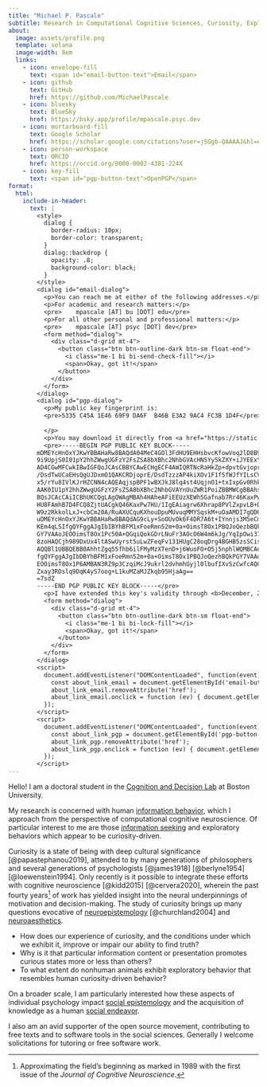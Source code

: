 ```yaml
---
title: "Michael P. Pascale"
subtitle: Research in Computational Cognitive Sciences, Curiosity, Exploration
about:
  image: assets/profile.png
  template: solana
  image-width: 8em
  links:
    - icon: envelope-fill
      text: <span id="email-button-text">Email</span>
    - icon: github
      text: GitHub
      href: https://github.com/MichaelPascale
    - icon: bluesky
      text: BlueSky
      href: https://bsky.app/profile/mpascale.psyc.dev
    - icon: mortarboard-fill
      text: Google Scholar
      href: https://scholar.google.com/citations?user=jSGgb-QAAAAJ&hl=en&oi=ao
    - icon: person-workspace
      text: ORCID
      href: https://orcid.org/0000-0002-4381-224X
    - icon: key-fill
      text: <span id="pgp-button-text">OpenPGP</span>
format:
  html:
    include-in-header:
      text: |
        <style>
          dialog {
            border-radius: 10px;
            border-color: transparent;
          }
          dialog::backdrop {
            opacity: .8;
            background-color: black;
          }
        </style>
        <dialog id="email-dialog">  
          <p>You can reach me at either of the following addresses.</p>
          <p>For academic and research matters:</p>
          <pre>    mpascale [AT] bu [DOT] edu</pre>
          <p>For all other personal and professional matters:</p>
          <pre>    mpascale [AT] psyc [DOT] dev</pre>
          <form method="dialog">
            <div class="d-grid mt-4">
              <button class="btn btn-outline-dark btn-sm float-end">
                <i class="me-1 bi bi-send-check-fill"></i>
                <span>Okay, got it!</span>
              </button>
            </div>
          </form>
        </dialog>
        <dialog id="pgp-dialog">  
          <p>My public key fingerprint is:
          <pre>5335 C45A 1E46 69F9 DA6F  B46B E3A2 9AC4 FC3B 1D4F</pre>
          
          </p>
          <p>You may download it directly from <a href="https://static.psyc.dev/pubkey">static.psyc.dev/pubkey</a>.
          <pre>-----BEGIN PGP PUBLIC KEY BLOCK-----
        mDMEYcHnOxYJKwYBBAHaRw8BAQdA04MeC4GOl3FdHU9EHHsbvcKfowVoq2lD8B9B
        9i9UpjS0I01pY2hhZWwgUGFzY2FsZSA8bXBhc2NhbGVAcHN5Yy5kZXY+iJYEExYI
        AD4CGwMFCwkIBwIGFQoJCAsCBBYCAwECHgECF4AWIQRTNcRaHkZp+dpvtGvjoprE
        /DsdTwUCaEHsQgUJDxmO1QAKCRDjoprE/DsdTzzzAP4kiXOv1F1f5fWJfYILsCVW
        x5/rYu8IVlKJrHZCNN4cAQEAqjspBPF1wBXJkJ8lq4st4UqjnO1+txIxpGv0Rhkr
        AAK0IU1pY2hhZWwgUGFzY2FsZSA8bXBhc2NhbGVAYnUuZWR1PoiZBBMWCgBBAhsD
        BQsJCAcCAiICBhUKCQgLAgQWAgMBAh4HAheAFiEEUzXEWh5Gafnab7Rr46KaxPw7
        HU8FAmhB7D4FCQ8ZjtUACgkQ46KaxPw7HU/1IgEAiagrw6Xhrap8PVlZxpvLB+Dx
        W9z2RkkolLxJ+cbCm20A/RuAXUCquKXhouDpuMUvuqMMYSqskM+uOaAMDI7gQDQM
        uDMEYcHnOxYJKwYBBAHaRw8BAQdAG9cLy+SoOUvOk6F4DR7A6t+IYnnjs3M5eCmO
        KEm4qLSIfgQYFggAJgIbIBYhBFM1xFoeRmn52m+0a+OimsT8Ox1PBQJoQezbBQkP
        GY7VAAoJEOOimsT8Ox1Pc50A+QGqiQokGDrLNuFr3AOcO6W4m6kJg/YqIpOwi37A
        8zoHAQCjh989DxUx4ltASwUyrst5uLwZFeqFv131HUgC28oqDrg4BGHB5zsSCisG
        AQQBl1UBBQEBB0AhhtZgq55fhb6ilFMyMzXTenD+j6WuoFO+O5j5nphlWQMBCAeI
        fgQYFggAJgIbDBYhBFM1xFoeRmn52m+0a+OimsT8Ox1PBQJoQezhBQkPGY7VAAoJ
        EOOimsT8Ox1P6AMBAN3RZ9p3CzqiMcJ9ukrl2dvhmhGyjl0lbufIXvSzCwfcAQCz
        Zxay3RDslq9DqK4yS7oog+L1kuMZaMJZkqb95HjaAg==
        =7sdZ
        -----END PGP PUBLIC KEY BLOCK-----</pre>
          <p>I have extended this key's validity through <b>December, 2029</b>.</p>
          <form method="dialog">
            <div class="d-grid mt-4">
              <button class="btn btn-outline-dark btn-sm float-end">
                <i class="me-1 bi bi-lock-fill"></i>
                <span>Okay, got it!</span>
              </button>
            </div>
          </form>
        </dialog>
        <script>
          document.addEventListener("DOMContentLoaded", function(event) {
            const about_link_email = document.getElementById('email-button-text').closest('a.about-link');
            about_link_email.removeAttribute('href');
            about_link_email.onclick = function (ev) { document.getElementById('email-dialog').showModal() };
          });
        </script>
        <script>
          document.addEventListener("DOMContentLoaded", function(event) {
            const about_link_pgp = document.getElementById('pgp-button-text').closest('a.about-link');
            about_link_pgp.removeAttribute('href');
            about_link_pgp.onclick = function (ev) { document.getElementById('pgp-dialog').showModal() };
          });
        </script>
---
```


Hello! I am a doctoral student in the [Cognition and Decision Lab](https://sites.bu.edu/cdlab/) at Boston University.

My research is concerned with human [information behavior](https://en.wikipedia.org/wiki/Information_behavior), which I approach from the perspective of computational cognitive neuroscience. Of particular interest to me are those [information seeking](https://en.wikipedia.org/wiki/Information_seeking) and exploratory behaviors which appear to be curiosity-driven.

Curiosity is a state of being with deep cultural significance [@papastephanou2019], attended to by many generations of philosophers and several generations of psychologists [@james1918] [@berlyne1954] [@loewenstein1994]. Only recently is it possible to integrate these efforts with cognitive neuroscience [@kidd2015] [@cervera2020], wherein the past fourty years[^3] of work has yielded insight into the neural underpinnings of motivation and decision-making. The study of curiosity brings up many questions evocative of [neuroepistemology](https://en.wikipedia.org/wiki/Neuroepistemology) [@churchland2004] and [neuroaesthetics](https://en.wikipedia.org/wiki/Neuroesthetics).

- How does our experience of curiosity, and the conditions under which we exhibit it, improve or impair our ability to find truth?
- Why is it that particular information content or presentation promotes curious states more or less than others?
- To what extent do nonhuman animals exhibit exploratory behavior that resembles human curiosity-driven behavior?

On a broader scale, I am particularly interested how these aspects of individual psychology impact [social epistemology](https://en.wikipedia.org/wiki/Social_epistemology) and the acquisition of knowledge as a human [social endeavor](https://en.wikipedia.org/wiki/Sociology_of_scientific_knowledge).

I also am an avid supporter of the open source movement, contributing to free texts and to software tools in the social sciences. Generally I welcome solicitations for tutoring or free software work.

[^3]: Approximating the field's beginning as marked in 1989 with the first issue of the _Journal of Cognitive Neuroscience_.